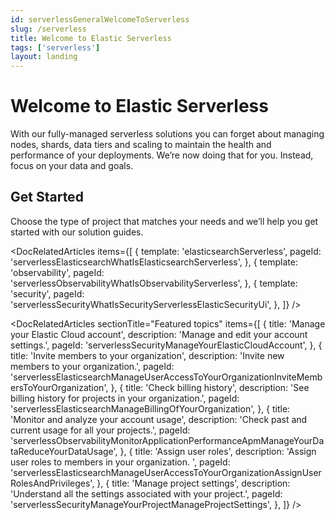 ```yaml
---
id: serverlessGeneralWelcomeToServerless
slug: /serverless
title: Welcome to Elastic Serverless
tags: ['serverless']
layout: landing
---
```


# Welcome to Elastic Serverless

With our fully-managed serverless solutions you can forget about managing nodes, shards, data tiers and scaling to maintain the health and performance of your deployments. We’re now doing that for you. Instead, focus on your data and goals.

## Get Started

Choose the type of project that matches your needs and we’ll help you get started with our solution guides.

<DocRelatedArticles
  items={[
    {
      template: 'elasticsearchServerless',
      pageId: 'serverlessElasticsearchWhatIsElasticsearchServerless',
    },
    {
      template: 'observability',
      pageId: 'serverlessObservabilityWhatIsObservabilityServerless',
    },
    {
      template: 'security',
      pageId: 'serverlessSecurityWhatIsSecurityServerlessElasticSecurityUi',
    },
  ]}
/>

<DocRelatedArticles
  sectionTitle="Featured topics"
  items={[
    {
      title: 'Manage your Elastic Cloud account',
      description: 'Manage and edit your account settings.',
      pageId: 'serverlessSecurityManageYourElasticCloudAccount',
    },
    {
      title: 'Invite members to your organization',
      description: 'Invite new members to your organization.',
      pageId:
        'serverlessElasticsearchManageUserAccessToYourOrganizationInviteMembersToYourOrganization',
    },
    {
      title: 'Check billing history',
      description: 'See billing history for projects in your organization.',
      pageId: 'serverlessElasticsearchManageBillingOfYourOrganization',
    },
    {
      title: 'Monitor and analyze your account usage',
      description: 'Check past and current usage for all your projects.',
      pageId:
        'serverlessObservabilityMonitorApplicationPerformanceApmManageYourDataReduceYourDataUsage',
    },
    {
      title: 'Assign user roles',
      description: 'Assign user roles to members in your organization. ',
      pageId:
        'serverlessElasticsearchManageUserAccessToYourOrganizationAssignUserRolesAndPrivileges',
    },
    {
      title: 'Manage project settings',
      description: 'Understand all the settings associated with your project.',
      pageId: 'serverlessSecurityManageYourProjectManageProjectSettings',
    },
  ]}
/>
